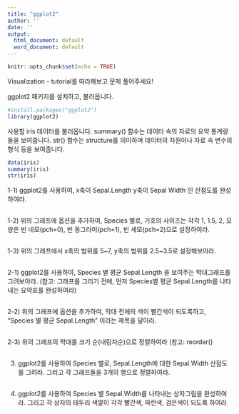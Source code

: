 ```yaml
---
title: "ggplot2"
author: ''
date: ''
output:
  html_document: default
  word_document: default
---
```


```r
knitr::opts_chunk$set(echo = TRUE)
```

Visualization - tutorial를 따라해보고 문제 풀어주세요!

ggplot2 패키지를 설치하고, 불러옵니다.
```r
#install.packages("ggplot2")
library(ggplot2)
```


사용할 iris 데이터를 불러옵니다.
summary() 함수는 데이터 속의 자료의 요약 통계량들을 보여줍니다.
str() 함수는 structure를 의미하며 데이터의 차원이나 자료 속 변수의 형식 등을 보여줍니다. 
```r
data(iris)
summary(iris)
str(iris)
```


1-1) ggplot2를 사용하여, x축이 Sepal.Length y축이 Sepal Width 인 산점도를 완성하여라.
```r

```


1-2) 위의 그래프에 옵션을 추가하여, Species 별로, 기호의 사이즈는 각각 1, 1.5, 2,
모양은 빈 네모(pch=0), 빈 동그라미(pch=1), 빈 세모(pch=2)으로 설정하여라. 
```r

```


1-3) 위의 그래프에서 x축의 범위를 5~7, y축의 범위를 2.5~3.5로 설정해보아라.
```r

```


2-1) ggplot2를 사용하여, Species 별 평균 Sepal.Length 을 보여주는 막대그래프를 그려보아라.
(참고: 그래프를 그리기 전에, 먼저 Species별 평균 Sepal.Length를 나타내는 요약표를 완성하여라)
```r

```


2-2) 위의 그래프에 옵션을 추가하여, 막대 전체의 색이 빨간색이 되도록하고, "Species 별 평균 Sepal.Length" 이라는 제목을 달아라.
```r

```


2-3) 위의 그래프의 막대를 크기 순(내림차순)으로 정렬하여라
(참고: reorder()
```r

```


3) ggplot2를 사용하여 Species 별로, Sepal.Length에 대한 Sepal.Width 산점도를 그려라.
그리고 각 그래프들을 3개의 행으로 정렬하여라.
```r

```


4) ggplot2를 사용하여 Species 별 Sepal.Width를 나타내는 상자그림을 완성하여라.
그리고 각 상자의 테두리 색깔이 각각 빨간색, 파란색, 검은색이 되도록 하여라
```r

```